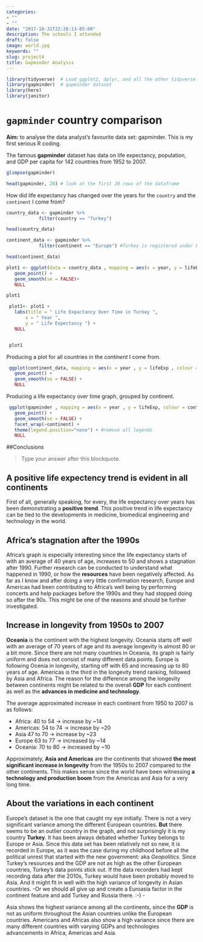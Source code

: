 ```yaml
---
categories:
- ""
- ""
date: "2017-10-31T22:26:13-05:00"
description: The schools I attended
draft: false
image: world.jpg
keywords: ""
slug: project4
title: Gapminder Analysis
---
```


```r
library(tidyverse)  # Load ggplot2, dplyr, and all the other tidyverse packages
library(gapminder)  # gapminder dataset
library(here)
library(janitor)
```

# `gapminder` country comparison

**Aim:** to analyse the data analyst's favourite data set: gapminder. This is my first serious R coding. 

The famous **gapminder** dataset has data on life expectancy, population, and GDP per capita for 142 countries from 1952 to 2007. 
```r
glimpse(gapminder) 

head(gapminder, 20) # look at the first 20 rows of the dataframe

```

How did life expectancy has changed over the years for the `country` and the `continent` I come from?

```r
country_data <- gapminder %>% 
            filter(country == "Turkey") 

head(country_data)

continent_data <- gapminder %>% 
            filter(continent == "Europe") #Turkey is registered under Europe before 2007

head(continent_data)
```


```r
plot1 <- ggplot(data = country_data , mapping = aes(x = year, y = lifeExp))+
   geom_point() +
   geom_smooth(se = FALSE)+
   NULL 

plot1
```


```r
 plot1<- plot1 +
   labs(title = " Life Expactancy Over Time in Turkey ",
       x = " Year ",
       y = " Life Expectancy ") +
   NULL


 plot1
```

Producing a plot for all countries in the *continent* I come from. 

```r
 ggplot(continent_data, mapping = aes(x = year , y = lifeExp , colour = country, group = country)) +
   geom_point() + 
   geom_smooth(se = FALSE) +
   NULL
```


Producing a life expectancy over time graph, grouped by continent. 

```r
 ggplot(gapminder , mapping = aes(x = year , y = lifeExp, colour = continent))+
   geom_point() +
   geom_smooth(se = FALSE) +
   facet_wrap(~continent) +
   theme(legend.position="none") + #remove all legends
   NULL
```

##Conclusions 

> Type your answer after this blockquote.

## A positive life expectency trend is evident in all continents

First of all, generally speaking, for every, the life expectancy over years has been demonstrating a **positive trend**. This positive trend in life expectancy can be tied to the developments in medicine, biomedical engineering and technology in the world.

## Africa's stagnation after the 1990s

Africa's graph is especially interesting since the life expectancy starts of with an average of 40 years of age, increases to 50 and shows a stagnation after 1990. Further research can be conducted to understand what happened in 1990, or how the **resources** have been negatively affected. As far as I know and after doing a very little confirmation research, Europe and Americas had been contributing to Africa's well being by performing concerts and help packages before the 1990s and they had stopped doing so after the 90s. This might be one of the reasons and should be further investigated. 

## Increase in longevity from 1950s to 2007  

**Oceania** is the continent with the highest longevity. Oceania starts off well with an average of 70 years of age and its average longevity is almost 80 or a bit more. Since there are not many countries in Oceania, its graph is fairly uniform and does not consist of many different data points. Europe is following Ocenia in longevity, starting off with 65 and increasing up to 80 years of age. Americas is the third in the longevity trend ranking, followed by Asia and Africa. The reason for the difference among the longevity between continents might be related to the overall **GDP** for each continent as well as the **advances in medicine and technology**. 

The average approximated increase in each continent from 1950 to 2007 is as follows:

* Africa: 40 to 54  -> increase by ~14
* Americas: 54 to 74 -> increase by ~20
* Asia 47 to 70 -> increase by ~23
* Europe 63 to 77 -> increased by ~14
* Oceania: 70 to 80 -> increased by ~10


Approximately, **Asia and Americas** are the continents that showed **the most significant increase in longevity** from the 1950s to 2007 compared to the other continents. This makes sense since the world have been witnessing **a technology and production boom** from the Americas and Asia for a very long time. 

## About the variations in each continent

Europe's dataset is the one that caught my eye initially. There is not a very significant variance among the different European countries. **But** there seems to be an outlier country in the graph, and not surprisingly it is my country **Turkey**. It has been always debated whether Turkey belongs to Europe or Asia. Since this data set has been relatively not so new, it is recorded in Europe, as it was the case during my childhood before all the political unrest that started with the new government: aka *Geopolitics*. Since Turkey's resources and the GDP are not as high as the other European countries, Turkey's data points stick out. If the data recorders had kept recording data after the 2010s, Turkey would have been probably moved to Asia. And it might fit in well with the high variance of longevity in Asian countries. -Or we should all give up and create a Euroasia factor in the continent feature and add Turkey and Russia there. :-) -

Asia shows the highest variance among all the continents, since the **GDP** is not as uniform throughout the Asian countries unlike the European countries. Americans and Africas also show a high variance since there are many different countries with varying GDPs and technologies advancements in Africa, Americas and Asia. 
